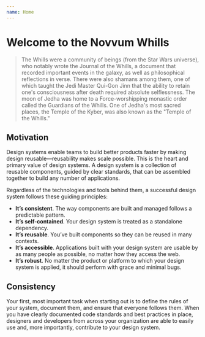 ```yaml
---
name: Home
---
```


# Welcome to the Novvum Whills

> The Whills were a community of beings (from the Star Wars universe), who notably wrote the Journal of the Whills, a document that recorded important events in the galaxy, as well as philosophical reflections in verse. There were also shamans among them, one of which taught the Jedi Master Qui-Gon Jinn that the ability to retain one's consciousness after death required absolute selflessness. The moon of Jedha was home to a Force-worshipping monastic order called the Guardians of the Whills. One of Jedha's most sacred places, the Temple of the Kyber, was also known as the "Temple of the Whills."

## Motivation

Design systems enable teams to build better products faster by making design reusable—reusability makes scale possible. This is the heart and primary value of design systems. A design system is a collection of reusable components, guided by clear standards, that can be assembled together to build any number of applications.

Regardless of the technologies and tools behind them, a successful design system follows these guiding principles:

- **It’s consistent**. The way components are built and managed follows a predictable pattern.
- **It’s self-contained**. Your design system is treated as a standalone dependency.
- **It’s reusable**. You’ve built components so they can be reused in many contexts.
- **It’s accessible**. Applications built with your design system are usable by as many people as possible, no matter how they access the web.
- **It’s robust**. No matter the product or platform to which your design system is applied, it should perform with grace and minimal bugs.

## Consistency

Your first, most important task when starting out is to define the rules of your system, document them, and ensure that everyone follows them. When you have clearly documented code standards and best practices in place, designers and developers from across your organization are able to easily use and, more importantly, contribute to your design system.
